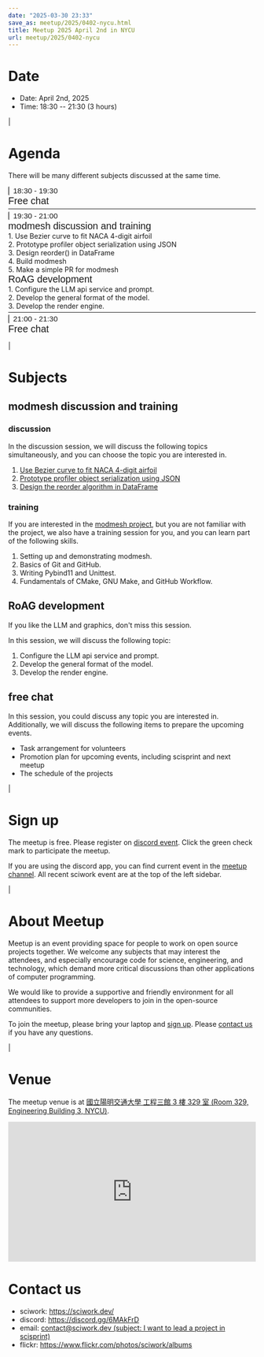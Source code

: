 ```yaml
---
date: "2025-03-30 23:33"
save_as: meetup/2025/0402-nycu.html
title: Meetup 2025 April 2nd in NYCU
url: meetup/2025/0402-nycu
---
```


# Date

- Date: April 2nd, 2025
- Time: 18:30 \-- 21:30 (3 hours)

| 

# Agenda

There will be many different subjects discussed at the same time.

<style>
  .evt-time {
    font-family: 'Yanone Kaffeesatz', arial, serif;
    font-size: 1.1em;
  }
  @media (max-width: 1024px) {
    .evt-time {
      border-left: 2px solid #616161;
      padding-left: 8px;
      border-radius: 2px 0 0 2px;
    }
  }
  .evt-title {
    font-family: 'Yanone Kaffeesatz', arial, serif;
    font-size: 1.4em;
    margin-top: 0em;
    margin-bottom: 0em;
  }
  .evt-speaker{
    font-family: 'Yanone Kaffeesatz', arial, serif;
    font-size: 1em;
  }
  .label {
    border-radius: 2px;
    font-size: 0.75em;
    color: #ffffff;
    line-height: 16px;
    padding: 0 2px;
    margin-right: 6px;
  }
  .tag1 { background: #5acc78; }
  .tag2 { background: #2196f3; }
  .tag1:before { content: "Discussion"; }
  .tag2:before { content: "Talk"; }
  hr{ margin-top: 0.3em; margin-bottom:0.3em; color:#c9c9c9;}
</style>
<div class="grid grid-cols-5 p-1">
 <div class="col-span-5 lg:col-span-1 evt-time">18:30 - 19:30</div>
 <div class="col-span-5 lg:col-span-4 evt-title">Free chat</div>
</div>
<hr/>
<div class="grid grid-cols-5 p-1">
 <div class="col-span-5 lg:col-span-1"><span class="evt-time">19:30 - 21:00</span></div>
 <div class="col-span-5 lg:col-span-2">
    <div class="evt-title">modmesh discussion and training</div>
    <div>1. Use Bezier curve to fit NACA 4-digit airfoil</div>
    <div>2. Prototype profiler object serialization using JSON</div>
    <div>3. Design reorder() in DataFrame</div>
    <div>4. Build modmesh</div>
    <div>5. Make a simple PR for modmesh</div>
 </div>
 <div class="col-span-5 lg:col-span-2">
    <div class="evt-title">RoAG development</div>
    <div>1. Configure the LLM api service and prompt.</div>
    <div>2. Develop the general format of the model.</div>
    <div>3. Develop the render engine.</div>
 </div>
</div>
<hr/>
<div class="grid grid-cols-5 p-1">
 <div class="col-span-5 lg:col-span-1 evt-time">21:00 - 21:30</div>
 <div class="col-span-5 lg:col-span-4 evt-title">Free chat</div>
</div>

| 

# Subjects

## modmesh discussion and training

### discussion

In the discussion session, we will discuss the following topics
simultaneously, and you can choose the topic you are interested in.

1.  [Use Bezier curve to fit NACA 4-digit
    airfoil](https://github.com/solvcon/modmesh/issues/320)
2.  [Prototype profiler object serialization using
    JSON](https://github.com/solvcon/modmesh/issues/343)
3.  [Design the reorder algorithm in
    DataFrame](https://github.com/solvcon/modmesh/issues/435)

### training

If you are interested in the [modmesh
project](https://github.com/solvcon/modmesh), but you are not familiar
with the project, we also have a training session for you, and you can
learn part of the following skills.

1.  Setting up and demonstrating modmesh.
2.  Basics of Git and GitHub.
3.  Writing Pybind11 and Unittest.
4.  Fundamentals of CMake, GNU Make, and GitHub Workflow.

## RoAG development

If you like the LLM and graphics, don\'t miss this session.

In this session, we will discuss the following topic:

1.  Configure the LLM api service and prompt.
2.  Develop the general format of the model.
3.  Develop the render engine.

## free chat

In this session, you could discuss any topic you are interested in.
Additionally, we will discuss the following items to prepare the
upcoming events.

- Task arrangement for volunteers
- Promotion plan for upcoming events, including scisprint and next
  meetup
- The schedule of the projects

| 

# Sign up

The meetup is free. Please register on [discord
event](https://discord.com/channels/730297880140578906/1007075707400237067/1355917576689025085).
Click the green check mark to participate the meetup.

If you are using the discord app, you can find current event in the
[meetup
channel](https://discordapp.com/channels/730297880140578906/1007075707400237067).
All recent sciwork event are at the top of the left sidebar.

| 

# About Meetup

Meetup is an event providing space for people to work on open source
projects together. We welcome any subjects that may interest the
attendees, and especially encourage code for science, engineering, and
technology, which demand more critical discussions than other
applications of computer programming.

We would like to provide a supportive and friendly environment for all
attendees to support more developers to join in the open-source
communities.

To join the meetup, please bring your laptop and [sign up](#sign-up).
Please [contact us](#contact-us) if you have any questions.

| 

# Venue

The meetup venue is at [國立陽明交通大學 工程三館 3 樓 329 室 (Room 329,
Engineering Building 3, NYCU)](https://goo.gl/maps/TgDYwohB3CBmQgww9).

<div style="overflow:hidden; padding-bottom:56.25%; position:relative; height:0;">
  <iframe src="https://www.google.com/maps/embed?pb=!1m18!1m12!1m3!1d905.5596639949631!2d120.99673777209487!3d24.787280157478236!2m3!1f0!2f0!3f0!3m2!1i1024!2i768!4f13.1!3m3!1m2!1s0x3468360f96adabd7%3A0xedfd1ba0fa6c6bf7!2z5ZyL56uL6Zm95piO5Lqk6YCa5aSn5a24IOW3peeoi-S4iemkqA!5e0!3m2!1szh-TW!2stw!4v1678519228058!5m2!1szh-TW!2stw"
    style="left:0; top:0; height:100%; width:100%; position:absolute; border:0;" allowfullscreen="" loading="lazy" referrerpolicy="no-referrer-when-downgrade">
  </iframe>
</div>

# Contact us

- sciwork: <https://sciwork.dev/>
- discord: <https://discord.gg/6MAkFrD>
- email: [contact@sciwork.dev (subject: I want to lead a project in
  scisprint)](mailto:contact@sciwork.dev?subject=[sciwork]%20I%20want%20to%20lead%20a%20project%20in%20scisprint)
- flickr: <https://www.flickr.com/photos/sciwork/albums>
